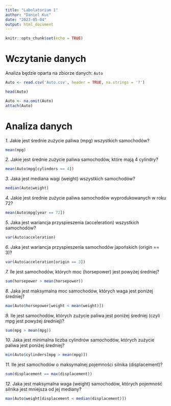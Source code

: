 ```yaml
---
title: "Labolatorium 1"
author: "Daniel Kuc"
date: "2023-05-04"
output: html_document
---
```


```r
knitr::opts_chunk$set(echo = TRUE)
```

# Wczytanie danych

Analiza będzie oparta na zbiorze danych: `Auto`

```r
Auto <- read.csv('Auto.csv', header = TRUE, na.strings = '?')

head(Auto)
```

```r
Auto <- na.omit(Auto)
attach(Auto)
```

# Analiza danych

*1.* Jakie jest średnie zużycie paliwa (mpg) wszystkich samochodów?

```r
mean(mpg)
```

*2.* Jakie jest średnie zużycie paliwa samochodów, które mają 4 cylindry?

```r
mean(Auto$mpg[cylinders == 4])
```

*3.* Jaka jest mediana wagi (weight) wszystkich samochodów?

```r
median(Auto$weight)
```

*4.* Jakie jest średnie zużycie paliwa samochodów wyprodukowanych w roku 72?

```r
mean(Auto$mpg[year == 72])
```

*5.* Jaka jest wariancja przyspieszenia (acceleration) wszystkich samochodów?

```r
var(Auto$acceleration)
```

*6.* Jaka jest wariancja przyspieszenia samochodów japońskich (origin == 3)?

```r
var(Auto$acceleration[origin == 3])
```

*7.* Ile jest samochodów, których moc (horsepower) jest powyżej średniej?

```r
sum(horsepower > mean(horsepower))
```

*8.* Jaka jest maksymalna moc samochodów, których waga jest poniżej średniej?

```r
max(Auto$horsepower[weight < mean(weight)])
```

*9.* Ile jest samochodów, których zużycie paliwa jest poniżej średniej (czyli mpg jest powyżej średniej)?

```r
sum(mpg > mean(mpg))
```

*10.* Jaka jest minimalna liczba cylindrów samochodów, których zużycie paliwa jest poniżej średniej?

```r
min(Auto$cylinders[mpg > mean(mpg)])
```

*11.* Ile jest samochodów o maksymalnej pojemności silnika (displacement)?

```r
sum(displacement == max(displacement))
```

*12.* Jaka jest maksymalna waga (weight) samochodów, których pojemność silnika jest mniejsza od jej mediany?

```r
max(Auto$weight[displacement < median(displacement)])
```
